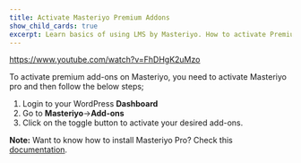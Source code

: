 ```yaml
---
title: Activate Masteriyo Premium Addons
show_child_cards: true
excerpt: Learn basics of using LMS by Masteriyo. How to activate Premium Add-ons.
---
```

<Embed>https://www.youtube.com/watch?v=FhDHgK2uMzo</Embed>

To activate premium add-ons on Masteriyo, you need to activate Masteriyo pro and then follow the below steps;

1. Login to your WordPress **Dashboard**
2. Go to **Masteriyo**->**Add-ons**
3. Click on the toggle button to activate your desired add-ons.

<Callout> **Note:** Want to know how to install Masteriyo Pro? Check this [documentation](https://docs.masteriyo.com/getting-started/installation#installing-masteriyo-lms-pro-version). </Callout>
